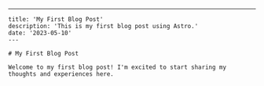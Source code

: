 ---
    title: 'My First Blog Post'
    description: 'This is my first blog post using Astro.'
    date: '2023-05-10'
    ---

    # My First Blog Post

    Welcome to my first blog post! I'm excited to start sharing my thoughts and experiences here.
